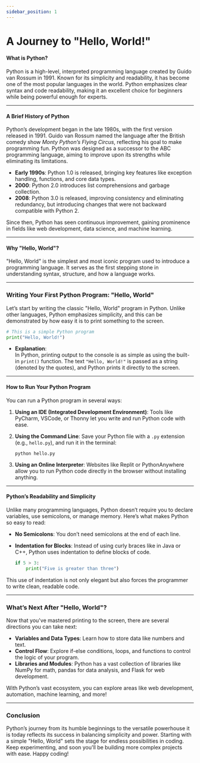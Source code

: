 ```yaml
---
sidebar_position: 1
---
```


# A Journey to "Hello, World!"

#### **What is Python?**
Python is a high-level, interpreted programming language created by Guido van Rossum in 1991. Known for its simplicity and readability, it has become one of the most popular languages in the world. Python emphasizes clear syntax and code readability, making it an excellent choice for beginners while being powerful enough for experts.

---

#### **A Brief History of Python**
Python’s development began in the late 1980s, with the first version released in 1991. Guido van Rossum named the language after the British comedy show *Monty Python’s Flying Circus*, reflecting his goal to make programming fun. Python was designed as a successor to the ABC programming language, aiming to improve upon its strengths while eliminating its limitations.

- **Early 1990s**: Python 1.0 is released, bringing key features like exception handling, functions, and core data types.
- **2000**: Python 2.0 introduces list comprehensions and garbage collection.
- **2008**: Python 3.0 is released, improving consistency and eliminating redundancy, but introducing changes that were not backward compatible with Python 2.

Since then, Python has seen continuous improvement, gaining prominence in fields like web development, data science, and machine learning.

---

#### **Why "Hello, World"?**
"Hello, World" is the simplest and most iconic program used to introduce a programming language. It serves as the first stepping stone in understanding syntax, structure, and how a language works.

---

### **Writing Your First Python Program: "Hello, World"**

Let’s start by writing the classic "Hello, World" program in Python. Unlike other languages, Python emphasizes simplicity, and this can be demonstrated by how easy it is to print something to the screen.

```python
# This is a simple Python program
print("Hello, World!")
```

- **Explanation**:  
  In Python, printing output to the console is as simple as using the built-in `print()` function. The text `"Hello, World!"` is passed as a string (denoted by the quotes), and Python prints it directly to the screen.

---

#### **How to Run Your Python Program**
You can run a Python program in several ways:

1. **Using an IDE (Integrated Development Environment)**: Tools like PyCharm, VSCode, or Thonny let you write and run Python code with ease.
   
2. **Using the Command Line**: Save your Python file with a `.py` extension (e.g., `hello.py`), and run it in the terminal:
   ```
   python hello.py
   ```
   
3. **Using an Online Interpreter**: Websites like Replit or PythonAnywhere allow you to run Python code directly in the browser without installing anything.

---

#### **Python’s Readability and Simplicity**

Unlike many programming languages, Python doesn’t require you to declare variables, use semicolons, or manage memory. Here’s what makes Python so easy to read:

- **No Semicolons**: You don’t need semicolons at the end of each line.
- **Indentation for Blocks**: Instead of using curly braces like in Java or C++, Python uses indentation to define blocks of code.
  
  ```python
  if 5 > 3:
      print("Five is greater than three")
  ```

This use of indentation is not only elegant but also forces the programmer to write clean, readable code.

---

### **What’s Next After "Hello, World"?**
Now that you've mastered printing to the screen, there are several directions you can take next:
- **Variables and Data Types**: Learn how to store data like numbers and text.
- **Control Flow**: Explore if-else conditions, loops, and functions to control the logic of your program.
- **Libraries and Modules**: Python has a vast collection of libraries like NumPy for math, pandas for data analysis, and Flask for web development.
  
With Python’s vast ecosystem, you can explore areas like web development, automation, machine learning, and more!

---

### Conclusion

Python’s journey from its humble beginnings to the versatile powerhouse it is today reflects its success in balancing simplicity and power. Starting with a simple "Hello, World" sets the stage for endless possibilities in coding. Keep experimenting, and soon you'll be building more complex projects with ease. Happy coding!